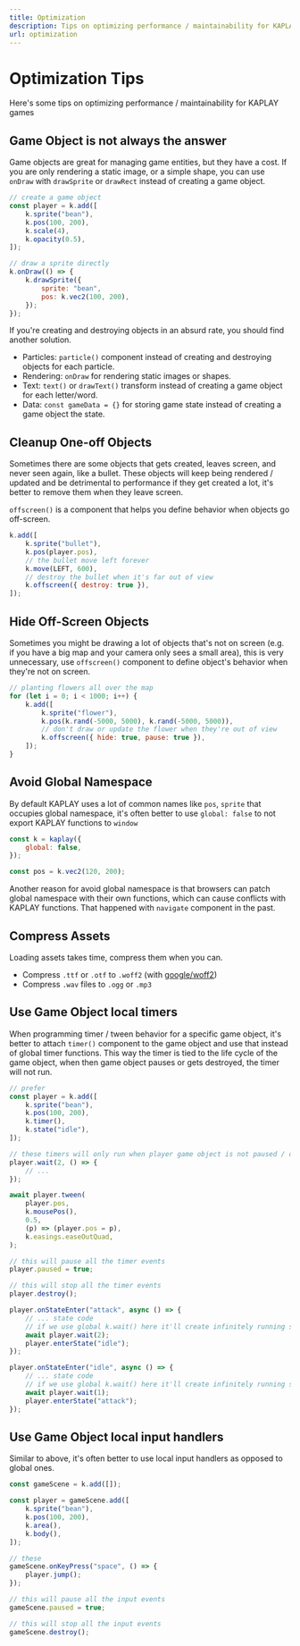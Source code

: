 ```yaml
---
title: Optimization
description: Tips on optimizing performance / maintainability for KAPLAY games.
url: optimization
---
```



# Optimization Tips

Here's some tips on optimizing performance / maintainability for KAPLAY games

## Game Object is not always the answer

Game objects are great for managing game entities, but they have a cost. If you
are only rendering a static image, or a simple shape, you can use `onDraw` with
`drawSprite` or `drawRect` instead of creating a game object.

```js
// create a game object
const player = k.add([
    k.sprite("bean"),
    k.pos(100, 200),
    k.scale(4),
    k.opacity(0.5),
]);

// draw a sprite directly
k.onDraw(() => {
    k.drawSprite({
        sprite: "bean",
        pos: k.vec2(100, 200),
    });
});
```

If you're creating and destroying objects in an absurd rate, you should find
another solution.

-   Particles: `particle()` component instead of creating and destroying objects
    for each particle.
-   Rendering: `onDraw` for rendering static images or shapes.
-   Text: `text()` or `drawText()` transform instead of creating a game object
    for each letter/word.
-   Data: `const gameData = {}` for storing game state instead of creating a
    game object the state.

## Cleanup One-off Objects

Sometimes there are some objects that gets created, leaves screen, and never
seen again, like a bullet. These objects will keep being rendered / updated and
be detrimental to performance if they get created a lot, it's better to remove
them when they leave screen.

`offscreen()` is a component that helps you define behavior when objects go
off-screen.

```js
k.add([
    k.sprite("bullet"),
    k.pos(player.pos),
    // the bullet move left forever
    k.move(LEFT, 600),
    // destroy the bullet when it's far out of view
    k.offscreen({ destroy: true }),
]);
```

## Hide Off-Screen Objects

Sometimes you might be drawing a lot of objects that's not on screen (e.g. if
you have a big map and your camera only sees a small area), this is very
unnecessary, use `offscreen()` component to define object's behavior when
they're not on screen.

```js
// planting flowers all over the map
for (let i = 0; i < 1000; i++) {
    k.add([
        k.sprite("flower"),
        k.pos(k.rand(-5000, 5000), k.rand(-5000, 5000)),
        // don't draw or update the flower when they're out of view
        k.offscreen({ hide: true, pause: true }),
    ]);
}
```

## Avoid Global Namespace

By default KAPLAY uses a lot of common names like `pos`, `sprite` that occupies
global namespace, it's often better to use `global: false` to not export KAPLAY
functions to `window`

```js
const k = kaplay({
    global: false,
});

const pos = k.vec2(120, 200);
```

<Info
    crew="bobo"
    title="Browsers replace the global namespace whenever they feel like it.">
    Another reason for avoid global namespace is that browsers can patch global
    namespace with their own functions, which can cause conflicts with KAPLAY
    functions. That happened with `navigate` component in the past.
</Info>

## Compress Assets

Loading assets takes time, compress them when you can.

-   Compress `.ttf` or `.otf` to `.woff2` (with
    [google/woff2](https://github.com/google/woff2))
-   Compress `.wav` files to `.ogg` or `.mp3`

## Use Game Object local timers

When programming timer / tween behavior for a specific game object, it's better
to attach `timer()` component to the game object and use that instead of global
timer functions. This way the timer is tied to the life cycle of the game
object, when then game object pauses or gets destroyed, the timer will not run.

```js
// prefer
const player = k.add([
    k.sprite("bean"),
    k.pos(100, 200),
    k.timer(),
    k.state("idle"),
]);

// these timers will only run when player game object is not paused / destroyed
player.wait(2, () => {
    // ...
});

await player.tween(
    player.pos,
    k.mousePos(),
    0.5,
    (p) => (player.pos = p),
    k.easings.easeOutQuad,
);

// this will pause all the timer events
player.paused = true;

// this will stop all the timer events
player.destroy();

player.onStateEnter("attack", async () => {
    // ... state code
    // if we use global k.wait() here it'll create infinitely running state transitions even when player game object doesn't exist anymore
    await player.wait(2);
    player.enterState("idle");
});

player.onStateEnter("idle", async () => {
    // ... state code
    // if we use global k.wait() here it'll create infinitely running state transitions even when player game object doesn't exist anymore
    await player.wait(1);
    player.enterState("attack");
});
```

## Use Game Object local input handlers

Similar to above, it's often better to use local input handlers as opposed to
global ones.

```js
const gameScene = k.add([]);

const player = gameScene.add([
    k.sprite("bean"),
    k.pos(100, 200),
    k.area(),
    k.body(),
]);

// these
gameScene.onKeyPress("space", () => {
    player.jump();
});

// this will pause all the input events
gameScene.paused = true;

// this will stop all the input events
gameScene.destroy();
```
